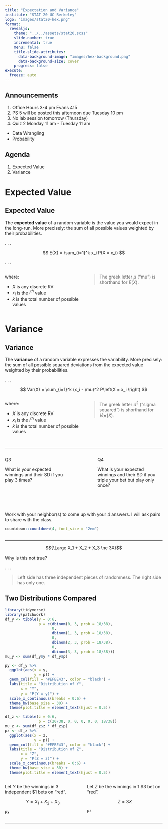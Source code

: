 ```yaml
---
title: "Expectation and Variance"
institute: "STAT 20 UC Berkeley"
logo: "images/stat20-hex.png"
format: 
  revealjs:
    theme: "../../assets/stat20.scss"
    slide-number: true
    incremental: true
    menu: false
    title-slide-attributes:
      data-background-image: "images/hex-background.png"
      data-background-size: cover  
    progress: false
execute:
  freeze: auto
---
```


## Announcements

1.  Office Hours 3-4 pm Evans 415
2.  PS 5 will be posted this afternoon due Tuesday 10 pm
3.  No lab session tomorrow (Thursday)
3.  Quiz 2 Monday 11 am - Tuesday 11 am
  - Data Wrangling
  - Probability


## Agenda

1.  Expected Value
2.  Variance


# Expected Value


## {background-image="images/0.png" background-size="contain"}


## {background-image="images/1.png" background-size="contain"}


## Expected Value

The **expected value** of a random variable is the value you would expect in the long-run. More precisely: the sum of all possible values weighted by their probabilities.

. . .

$$ E(X) = \sum_{i=1}^k x_i P(X = x_i) $$

. . .

:::: columns
::: {.column width="50%"}
where:

::: {.nonincremental}
-   $X$ is any discrete RV
-   $x_i$ is the $i^{th}$ value
-   $k$ is the total number of possible values
:::

:::
::: {.column width="50%"}
> The greek letter $\mu$ ("mu") is shorthand for $E(X)$.
:::
::::


# Variance


## {background-image="images/2.png" background-size="contain"}


## Variance

The **variance** of a random variable expresses the variability. More precisely: the sum of all possible squared deviations from the expected value weighted by their probabilities.

. . .

$$ Var(X) = \sum_{i=1}^k (x_i - \mu)^2 P\left(X = x_i \right) $$

:::: columns
::: {.column width="50%"}
where:

::: {.nonincremental}
-   $X$ is any discrete RV
-   $x_i$ is the $i^{th}$ value
-   $k$ is the total number of possible values
:::

:::
::: {.column width="50%"}
> The greek letter $\sigma^2$ ("sigma squared") is shorthand for $Var(X)$.
:::
::::



## {background-image="images/3.png" background-size="contain"}


## {background-image="images/4.png" background-size="contain"}



------------------------------------------------------------------------

::: columns
::: {.column width="45%"}
[Q3]{.inversebox}
  
What is your expected winnings and their SD if you play 3 times?
:::

::: {.column width="10%"}
:::

::: {.column width="45%"}
[Q4]{.inversebox}

What is your expected winnings and their SD if you triple your bet but play only once?
:::
:::

<br>
<br>

::: poll
Work with your neighbor(s) to come up with your 4 answers. I will ask pairs to share with the class.
:::

```r
countdown::countdown(4, font_size = "2em")
```


## {background-image="images/5.png" background-size="contain"}


## {background-image="images/6.png" background-size="contain"}


------------------------------------------------------------------------

$${\Large X_1 + X_2 + X_3 \ne 3X}$$

Why is this not true?

. . .

> Left side has three independent pieces of randomness. The right side has only one.


## Two Distributions Compared

```r
library(tidyverse)
library(patchwork)
df_y <- tibble(y = 0:6,
               p = c(dbinom(0, 3, prob = 18/38),
                     0,
                     dbinom(1, 3, prob = 18/38),
                     0,
                     dbinom(2, 3, prob = 18/38),
                     0,
                     dbinom(3, 3, prob = 18/38)))
mu_y <- sum(df_y$y * df_y$p)

py <- df_y %>%
  ggplot(aes(x = y,
             y = p)) +
  geom_col(fill = "#EFBE43", color = "black") +
  labs(title = "Distribution of Y",
       x = "Y",
       y = "P(Y = y)") +
  scale_x_continuous(breaks = 0:6) +
  theme_bw(base_size = 30) +
  theme(plot.title = element_text(hjust = 0.5))

df_z <- tibble(z = 0:6,
               p = c(20/38, 0, 0, 0, 0, 0, 18/38))
mu_z <- sum(df_z$z * df_z$p)
pz <- df_z %>%
  ggplot(aes(x = z,
             y = p)) +
  geom_col(fill = "#EFBE43", color = "black") +
  labs(title = "Distribution of Z",
       x = "Z",
       y = "P(Z = z)") +
  scale_x_continuous(breaks = 0:6) +
  theme_bw(base_size = 30) +
  theme(plot.title = element_text(hjust = 0.5))
```

:::: columns
::: {.column width=50%}
Let $Y$ be the winnings in 3 independent $1 bets on "red".

$$ Y = X_1 + X_2 + X_3 $$

```r
py
```
:::

::: {.column width=50%}
Let $Z$ be the winnings in 1 $3 bet on "red".

$$ Z = 3X $$

```r
pz
```
:::
::::


------------------------------------------------------------------------